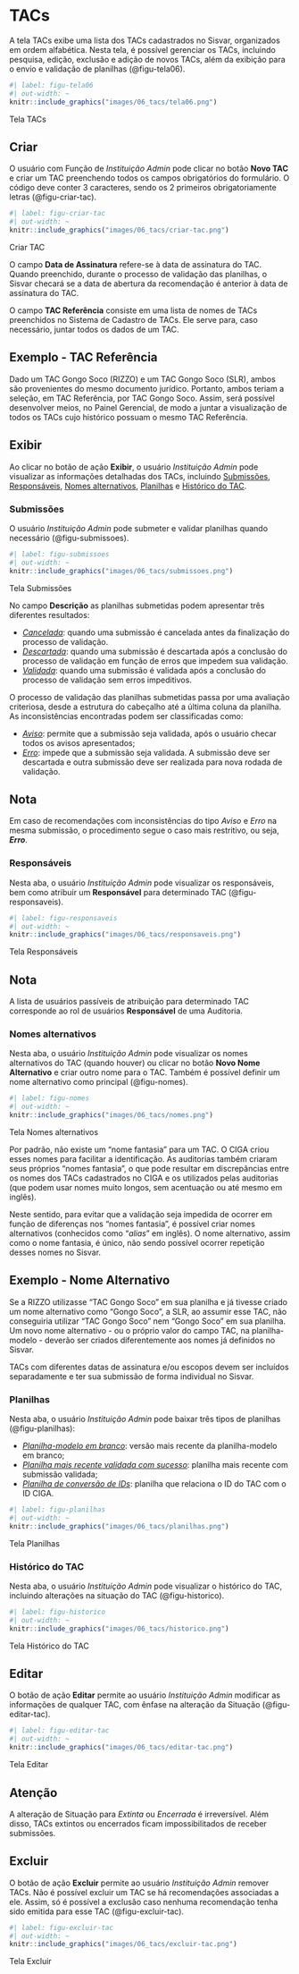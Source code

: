 # TACs {#sec-tacs}

A tela TACs exibe uma lista dos TACs cadastrados no Sisvar, organizados em ordem alfabética. Nesta tela, é possível gerenciar os TACs, incluindo pesquisa, edição, exclusão e adição de novos TACs, além da exibição para o envio e validação de planilhas (@figu-tela06).

::: {#figu-tela06}
```r
#| label: figu-tela06
#| out-width: ~
knitr::include_graphics("images/06_tacs/tela06.png")
```
Tela TACs
:::

## Criar
O usuário com Função de *Instituição Admin* pode clicar no botão **Novo TAC** e criar um TAC preenchendo todos os campos obrigatórios do formulário. O código deve conter 3 caracteres, sendo os 2 primeiros obrigatoriamente letras (@figu-criar-tac).

::: {#figu-criar-tac}
```r
#| label: figu-criar-tac
#| out-width: ~
knitr::include_graphics("images/06_tacs/criar-tac.png")
```
Criar TAC
:::

O campo **Data de Assinatura** refere-se à data de assinatura do TAC. Quando preenchido, durante o processo de validação das planilhas, o Sisvar checará se a data de abertura da recomendação é anterior à data de assinatura do TAC.

O campo **TAC Referência** consiste em uma lista de nomes de TACs preenchidos no Sistema de Cadastro de TACs. Ele serve para, caso necessário, juntar todos os dados de um TAC. 

:::callout-tip
## Exemplo - TAC Referência
Dado um TAC Gongo Soco (RIZZO) e um TAC Gongo Soco (SLR), ambos são provenientes do mesmo documento jurídico. Portanto, ambos teriam a seleção, em TAC Referência, por TAC Gongo Soco. Assim, será possível desenvolver meios, no Painel Gerencial, de modo a juntar a visualização de todos os TACs cujo histórico possuam o mesmo TAC Referência.
:::

## Exibir
Ao clicar no botão de ação **Exibir**, o usuário *Instituição Admin* pode visualizar as informações detalhadas dos TACs, incluindo [Submissões](#sec-submissoes), [Responsáveis](#sec-responsaveis), [Nomes alternativos](#sec-nomes), [Planilhas](#sec-planilhas) e [Histórico do TAC](#sec-historico).

### Submissões {#sec-submissoes}
O usuário *Instituição Admin* pode submeter e validar planilhas quando necessário (@figu-submissoes). 

::: {#figu-submissoes}
```r
#| label: figu-submissoes
#| out-width: ~
knitr::include_graphics("images/06_tacs/submissoes.png")
```
Tela Submissões
:::

No campo **Descrição** as planilhas submetidas podem apresentar três diferentes resultados:

- *<u>Cancelada</u>*: quando uma submissão é cancelada antes da finalização do processo de validação.
- *<u>Descartada</u>*: quando uma submissão é descartada após a conclusão do processo de validação em função de erros que impedem sua validação.
- *<u>Validada</u>*: quando uma submissão é validada após a conclusão do processo de validação sem erros impeditivos.

O processo de validação das planilhas submetidas passa por uma avaliação criteriosa, desde a estrutura do cabeçalho até a última coluna da planilha. As inconsistências encontradas podem ser classificadas como:

- *<u>Aviso</u>*: permite que a submissão seja validada, após o usuário checar todos os avisos apresentados;
- *<u>Erro</u>*: impede que a submissão seja validada. A submissão deve ser descartada e outra submissão deve ser realizada para nova rodada de validação.

:::callout-note
## Nota
Em caso de recomendações com inconsistências do tipo *Aviso* e *Erro* na mesma submissão, o procedimento segue o caso mais restritivo, ou seja, ***Erro***.
:::

### Responsáveis {#sec-responsaveis}
Nesta aba, o usuário *Instituição Admin* pode visualizar os responsáveis, bem como atribuir um **Responsável** para determinado TAC (@figu-responsaveis).

::: {#figu-responsaveis}
```r
#| label: figu-responsaveis
#| out-width: ~
knitr::include_graphics("images/06_tacs/responsaveis.png")
```
Tela Responsáveis
:::

:::callout-note
## Nota
A lista de usuários passíveis de atribuição para determinado TAC corresponde ao rol de usuários **Responsável** de uma Auditoria. 
:::

### Nomes alternativos {#sec-nomes}
Nesta aba, o usuário *Instituição Admin* pode visualizar os nomes alternativos do TAC (quando houver) ou clicar no botão **Novo Nome Alternativo** e criar outro nome para o TAC. Também é possível definir um nome alternativo como principal (@figu-nomes).

::: {#figu-nomes}
```r
#| label: figu-nomes
#| out-width: ~
knitr::include_graphics("images/06_tacs/nomes.png")
```
Tela Nomes alternativos
:::

Por padrão, não existe um "nome fantasia" para um TAC. O CIGA criou esses nomes para facilitar a identificação. As auditorias também criaram seus próprios “nomes fantasia”, o que pode resultar em discrepâncias entre os nomes dos TACs cadastrados no CIGA e os utilizados pelas auditorias (que podem usar nomes muito longos, sem acentuação ou até mesmo em inglês).

Neste sentido, para evitar que a validação seja impedida de ocorrer em função de diferenças nos "nomes fantasia", é possível criar nomes alternativos (conhecidos como "_alias_" em inglês). O nome alternativo, assim como o nome fantasia, é único, não sendo possível ocorrer repetição desses nomes no Sisvar.

:::callout-tip
## Exemplo - Nome Alternativo
Se a RIZZO utilizasse "TAC Gongo Soco" em sua planilha e já tivesse criado um nome alternativo como "Gongo Soco", a SLR, ao assumir esse TAC, não conseguiria utilizar "TAC Gongo Soco" nem "Gongo Soco" em sua planilha. Um novo nome alternativo - ou o próprio valor do campo TAC, na planilha-modelo - deverão ser criados diferentemente aos nomes já definidos no Sisvar.
:::

:::callout-important
TACs com diferentes datas de assinatura e/ou escopos devem ser incluídos separadamente e ter sua submissão de forma individual no Sisvar.
:::

### Planilhas {#sec-planilhas}
Nesta aba, o usuário *Instituição Admin* pode baixar três tipos de planilhas (@figu-planilhas):

- *<u>Planilha-modelo em branco</u>*: versão mais recente da planilha-modelo em branco;
- *<u>Planilha mais recente validada com sucesso</u>*: planilha mais recente com submissão validada;
- *<u>Planilha de conversão de IDs</u>*: planilha que relaciona o ID do TAC com o ID CIGA.

::: {#figu-planilhas}
```r
#| label: figu-planilhas
#| out-width: ~
knitr::include_graphics("images/06_tacs/planilhas.png")
```
Tela Planilhas
:::

### Histórico do TAC {#sec-historico}
Nesta aba, o usuário *Instituição Admin* pode visualizar o histórico do TAC, incluindo alterações na situação do TAC (@figu-historico). 

::: {#figu-historico}
```r
#| label: figu-historico
#| out-width: ~
knitr::include_graphics("images/06_tacs/historico.png")
```
Tela Histórico do TAC
:::

## Editar
O botão de ação **Editar** permite ao usuário *Instituição Admin* modificar as informações de qualquer TAC, com ênfase na alteração da Situação (@figu-editar-tac). 

::: {#figu-editar-tac}
```r
#| label: figu-editar-tac
#| out-width: ~
knitr::include_graphics("images/06_tacs/editar-tac.png")
```
Tela Editar
:::

:::callout-important
## Atenção
A alteração de Situação para *Extinta* ou *Encerrada* é irreversível. Além disso, TACs extintos ou encerrados ficam impossibilitados de receber submissões.
:::

## Excluir
O botão de ação **Excluir** permite ao usuário *Instituição Admin* remover TACs. Não é possível excluir um TAC se há recomendações associadas a ele. Assim, só é possível a exclusão caso nenhuma recomendação tenha sido emitida para esse TAC (@figu-excluir-tac).

::: {#figu-excluir-tac}
```r
#| label: figu-excluir-tac
#| out-width: ~
knitr::include_graphics("images/06_tacs/excluir-tac.png")
```
Tela Excluir
:::
